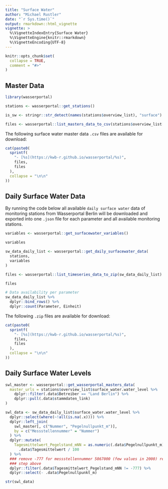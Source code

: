 ```yaml
---
title: "Surface Water"
author: "Michael Rustler"
date: "`r Sys.time()`"
output: rmarkdown::html_vignette
vignette: >
  %\VignetteIndexEntry{Surface Water}
  %\VignetteEngine{knitr::rmarkdown}
  %\VignetteEncoding{UTF-8}
---
```


```r
knitr::opts_chunk$set(
  collapse = TRUE,
  comment = "#>"
)
```

## Master Data

```r
library(wasserportal)

stations <- wasserportal::get_stations()

is_sw <- stringr::str_detect(names(stations$overview_list), "surface")

files <- wasserportal::list_masters_data_to_csv(stations$overview_list[is_sw])
```

The following surface water master data `.csv` files are available for download: 

```r
cat(paste0(
  sprintf(
    "- [%s](https://kwb-r.github.io/wasserportal/%s)", 
    files, 
    files
  ),
  collapse = "\n\n"
))
```

## Daily Surface Water Data

By running the code below all available `daily surface water` data of monitoring 
stations from Wasserportal Berlin will be downloaded and exported into one `.json`
file for each parameter and all available monitoring stations.

```r
variables <- wasserportal::get_surfacewater_variables()

variables

sw_data_daily_list <- wasserportal::get_daily_surfacewater_data(
  stations,
  variables
)

files <- wasserportal::list_timeseries_data_to_zip(sw_data_daily_list)

files

# Data availability per parameter
sw_data_daily_list %>%
  dplyr::bind_rows() %>% 
  dplyr::count(Parameter, Einheit)
```

The following `.zip` files are available for download: 

```r
cat(paste0(
  sprintf(
    "- [%s](https://kwb-r.github.io/wasserportal/%s)", 
    files, 
    files
  ),
  collapse = "\n\n"
))
```

## Daily Surface Water Levels

```r
swl_master <- wasserportal::get_wasserportal_masters_data(
  master_urls = stations$overview_list$surface_water.water_level %>%
    dplyr::filter(.data$Betreiber == "Land Berlin") %>%
    dplyr::pull(.data$stammdaten_link)
)

swl_data <- sw_data_daily_list$surface_water.water_level %>% 
  dplyr::select(where(~!all(is.na(.x)))) %>%
  dplyr::left_join(
    swl_master[, c("Nummer", "Pegelnullpunkt_m")],
    by = c("Messstellennummer" = "Nummer")
  ) %>%
  dplyr::mutate(
    Tagesmittelwert_Pegelstand_mNN = as.numeric(.data$Pegelnullpunkt_m) + 
      .data$Tagesmittelwert / 100
  ) %>%
  ### remove -777 for messstellennummer 5867000 (few values in 2000) resulted by
  ### step above
  dplyr::filter(.data$Tagesmittelwert_Pegelstand_mNN != -777) %>%
  dplyr::select(- .data$Pegelnullpunkt_m)

str(swl_data)
```
